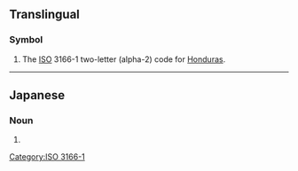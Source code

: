 {{also|hN|.hn|h*n|Hn.}}
==Translingual==

===Symbol===
{{head|mul|symbol}}

# The [[ISO]] 3166-1 two-letter (alpha-2) code for [[Honduras]].

----

==Japanese==

===Noun===
{{ja-noun|ハンドルネーム}}

# {{abbreviation of|lang=ja|ハンドルネーム|tr=handoru nēmu||[[screen name]]}}

[[Category:ISO 3166-1]]
